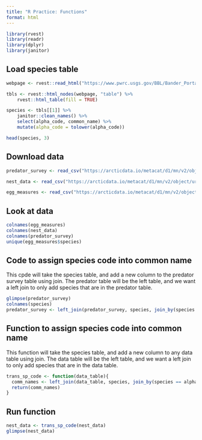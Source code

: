 ```yaml
---
title: "R Practice: Functions"
format: html
---
```


```r
library(rvest)
library(readr)
library(dplyr)
library(janitor)
```

## Load species table
```r
webpage <- rvest::read_html("https://www.pwrc.usgs.gov/BBL/Bander_Portal/login/speclist.php")

tbls <- rvest::html_nodes(webpage, "table") %>% 
    rvest::html_table(fill = TRUE)

species <- tbls[[1]] %>% 
    janitor::clean_names() %>% 
    select(alpha_code, common_name) %>% 
    mutate(alpha_code = tolower(alpha_code))

head(species, 3)
```

## Download data
```r
predator_survey <- read_csv("https://arcticdata.io/metacat/d1/mn/v2/object/urn%3Auuid%3Abf4f0c68-e4e9-49ae-8be4-487de8f7d10b")

nest_data <- read_csv("https://arcticdata.io/metacat/d1/mn/v2/object/urn%3Auuid%3A982bd2fc-4edf-4da7-96ef-0d11b853102d")

egg_measures <- read_csv("https://arcticdata.io/metacat/d1/mn/v2/object/urn%3Auuid%3A4b219711-2282-420a-b1d6-1893fe4a74a6")

```

## Look at data
```r
colnames(egg_measures)
colnames(nest_data)
colnames(predator_survey)
unique(egg_measures$species)
```

## Code to assign species code into common name
This cpde will take the species table, and add a new column to the predator survey table using join. The predator table will be the left table, and we want a left join to only add species that are in the predator table. 
```r
glimpse(predator_survey)
colnames(species)
predator_survey <- left_join(predator_survey, species, join_by(species == alpha_code))
```

## Function to assign species code into common name
This function will take the species table, and add a new column to any data table using join. The data table will be the left table, and we want a left join to only add species that are in the data table. 
```r
trans_sp_code <- function(data_table){
  comm_names <- left_join(data_table, species, join_by(species == alpha_code))
  return(comm_names)
}
```

## Run function
```r
nest_data <- trans_sp_code(nest_data)
glimpse(nest_data)
```

